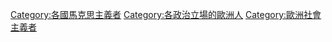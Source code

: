 [[Category:各國馬克思主義者|Category:各國馬克思主義者]]
[[Category:各政治立場的歐洲人|Category:各政治立場的歐洲人]]
[[Category:歐洲社會主義者|Category:歐洲社會主義者]]